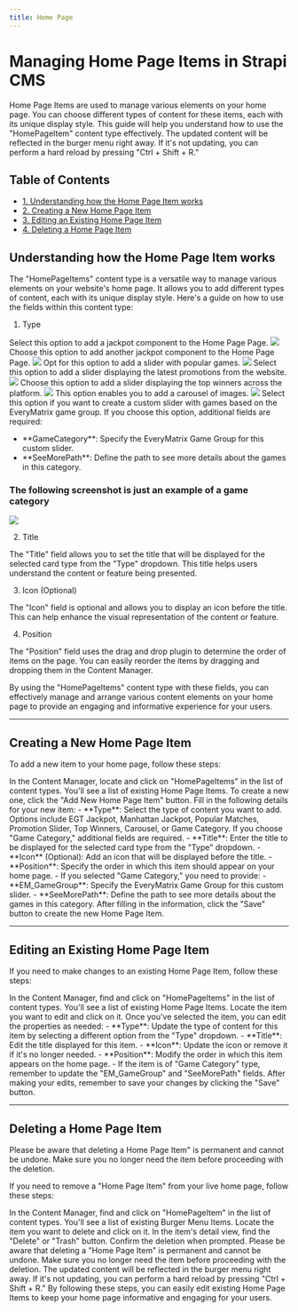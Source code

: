 ```yaml
---
title: Home Page
---
```

# Managing Home Page Items in Strapi CMS

Home Page Items are used to manage various elements on your home page. You can choose different types of content for these items, each with its unique display style. This guide will help you understand how to use the "HomePageItem" content type effectively.
<Tip>
  The updated content will be reflected in the burger menu right away. If it's not updating, you can perform a hard reload by pressing "Ctrl + Shift + R."
</Tip>
## Table of Contents

- [1. Understanding how the Home Page Item works](#understanding-how-the-home-page-item-works)
- [2. Creating a New Home Page Item](#creating-a-new-home-page-item)
- [3. Editing an Existing Home Page Item](#editing-an-existing-home-page-item)
- [4. Deleting a Home Page Item](#deleting-a-home-page-item)

## Understanding how the Home Page Item works

The "HomePageItems" content type is a versatile way to manage various elements on your website's home page. It allows you to add different types of content, each with its unique display style. Here's a guide on how to use the fields within this content type:

1. Type

<AccordionGroup>
  <Accordion title="EGT Jackpot">
    Select this option to add a jackpot component to the Home Page Page.
    <Frame>
      <img src="/images/content-types/htmlitems/egtjackpot.png" style={{ borderRadius: '0.5rem' }} />
    </Frame>
  </Accordion>
  
  <Accordion title="Manhattan Jackpot">
    Choose this option to add another jackpot component to the Home Page Page.
    <Frame>
      <img src="/images/content-types/htmlitems/manhattanjackpot.png" style={{ borderRadius: '0.5rem' }} />
    </Frame>
  </Accordion>
  
  <Accordion title="Popular Matches">
    Opt for this option to add a slider with popular games.
    <Frame>
      <img src="/images/content-types/htmlitems/popularmatches.png" style={{ borderRadius: '0.5rem' }} />
    </Frame>
  </Accordion>
  
  <Accordion title="Promotion Slider">
    Select this option to add a slider displaying the latest promotions from the website.
    <Frame>
      <img src="/images/content-types/htmlitems/promotions.png" style={{ borderRadius: '0.5rem' }} />
    </Frame>
  </Accordion>
  
  <Accordion title="Top Winners">
    Choose this option to add a slider displaying the top winners across the platform.
    <Frame>
      <img src="/images/content-types/htmlitems/topwinners.png" style={{ borderRadius: '0.5rem' }} />
    </Frame>
  </Accordion>
  
  <Accordion title="Carousel">
    This option enables you to add a carousel of images.
    <Frame>
      <img src="/images/content-types/htmlitems/carousel.png" style={{ borderRadius: '0.5rem' }} />
    </Frame>
  </Accordion>
  
  <Accordion title="Game Category">
    Select this option if you want to create a custom slider with games based on the EveryMatrix game group. If you choose this option, additional fields are required:
    <ul>
      <li>**GameCategory**: Specify the EveryMatrix Game Group for this custom slider.</li>
      <li>**SeeMorePath**: Define the path to see more details about the games in this category.</li>
    </ul>
    <h3>The following screenshot is just an example of a game category</h3>
    <Frame>
      <img src="/images/content-types/htmlitems/gamecategory.png" style={{ borderRadius: '0.5rem' }} />
    </Frame>
  </Accordion>
</AccordionGroup>


2. Title

The "Title" field allows you to set the title that will be displayed for the selected card type from the "Type" dropdown. This title helps users understand the content or feature being presented.

3. Icon (Optional)

The "Icon" field is optional and allows you to display an icon before the title. This can help enhance the visual representation of the content or feature.

4. Position

The "Position" field uses the drag and drop plugin to determine the order of items on the page. You can easily reorder the items by dragging and dropping them in the Content Manager.

By using the "HomePageItems" content type with these fields, you can effectively manage and arrange various content elements on your home page to provide an engaging and informative experience for your users.


---

## Creating a New Home Page Item

To add a new item to your home page, follow these steps:

<Steps>
  <Step title="Access Content Manager">
    In the Content Manager, locate and click on "HomePageItems" in the list of content types.
  </Step>
  <Step title="Create a New Home Page Item">
    You'll see a list of existing Home Page Items. To create a new one, click the "Add New Home Page Item" button.
  </Step>
  <Step title="Fill in Details">
    Fill in the following details for your new item:
    - **Type**: Select the type of content you want to add. Options include EGT Jackpot, Manhattan Jackpot, Popular Matches, Promotion Slider, Top Winners, Carousel, or Game Category. If you choose "Game Category," additional fields are required.
    - **Title**: Enter the title to be displayed for the selected card type from the "Type" dropdown.
    - **Icon** (Optional): Add an icon that will be displayed before the title.
    - **Position**: Specify the order in which this item should appear on your home page.
    - If you selected "Game Category," you need to provide:
      - **EM_GameGroup**: Specify the EveryMatrix Game Group for this custom slider.
      - **SeeMorePath**: Define the path to see more details about the games in this category.
  </Step>
  <Step title="Save Your Home Page Item">
    After filling in the information, click the "Save" button to create the new Home Page Item.
  </Step>
</Steps>


---

## Editing an Existing Home Page Item

If you need to make changes to an existing Home Page Item, follow these steps:

<Steps>
  <Step title="Access Content Manager">
    In the Content Manager, find and click on "HomePageItems" in the list of content types.
  </Step>
  <Step title="Select Item to Edit">
    You'll see a list of existing Home Page Items. Locate the item you want to edit and click on it.
  </Step>
  <Step title="Edit Item Properties">
    Once you've selected the item, you can edit the properties as needed:
    - **Type**: Update the type of content for this item by selecting a different option from the "Type" dropdown.
    - **Title**: Edit the title displayed for this item.
    - **Icon**: Update the icon or remove it if it's no longer needed.
    - **Position**: Modify the order in which this item appears on the home page.
    - If the item is of "Game Category" type, remember to update the "EM_GameGroup" and "SeeMorePath" fields.
  </Step>
  <Step title="Save Your Edits">
    After making your edits, remember to save your changes by clicking the "Save" button.
  </Step>
</Steps>

---


## Deleting a  Home Page Item
<Warning>
  Please be aware that deleting a Home Page Item" is permanent and cannot be undone. Make sure you no longer need the item before proceeding with the deletion.
</Warning>

If you need to remove a "Home Page Item" from your  live home page, follow these steps:

<Steps>
  <Step title="Access Content Manager">
    In the Content Manager, find and click on "HomePageItem" in the list of content types.
  </Step>
  <Step title="Select Item to Delete">
    You'll see a list of existing Burger Menu Items. Locate the item you want to delete and click on it.
  </Step>
  <Step title="Find the Delete Button">
    In the item's detail view, find the "Delete" or "Trash" button.
  </Step>
  <Step title="Confirm Deletion">
    Confirm the deletion when prompted. Please be aware that deleting a "Home Page Item" is permanent and cannot be undone. Make sure you no longer need the item before proceeding with the deletion.
  </Step>
</Steps>

<Tip>
  The updated content will be reflected in the burger menu right away. If it's not updating, you can perform a hard reload by pressing "Ctrl + Shift + R."
</Tip>
By following these steps, you can easily edit existing Home Page Items to keep your home page informative and engaging for your users.
